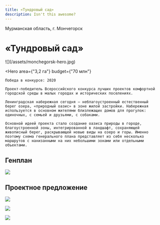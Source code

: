 ```yaml
---
title: «Тундровый сад»
description: Isn't this awesome?
---
```


<AffinumLogo />

Мурманская область, г. Мончегорск

# «Тундровый сад»

<Wide>
    ![](/assets/monchegorsk-hero.jpg)
</Wide>

<Hero
    area={"3,2 га"}
    budget={"70 млн"}
>
    Победа в конкурсе: 2020  

    Проект-победитель Всероссийского конкурса лучших проектов комфортной городской среды в малых городах и исторических поселениях.

    Ленинградская набережная сегодня — неблагоустроенный естественный берег озера, «природный оазис» в зоне жилой застройки. Набережная используется в основном жителями близлежащих домов для прогулок: одиночных, с семьей и друзьями, с собаками.

    Основной идеей проекта стало создание оазиса природы в городе, благоустроенной зоны, интегрированной в ландшафт, сохраняющей живописный берег, раскрыва­ющей новые виды на озеро и горы. Именно поэтому схема генерального плана представляет из себя несколько маршрутов с нанизанными на них небольшими зонами или отдельными объектами.
</Hero>

## Генплан

![](/assets/monchegorsk-00.jpg)

## Проектное предложение

![](/assets/monchegorsk-01.jpg)

![](/assets/monchegorsk-02.jpg)

![](/assets/monchegorsk-03.jpg)

